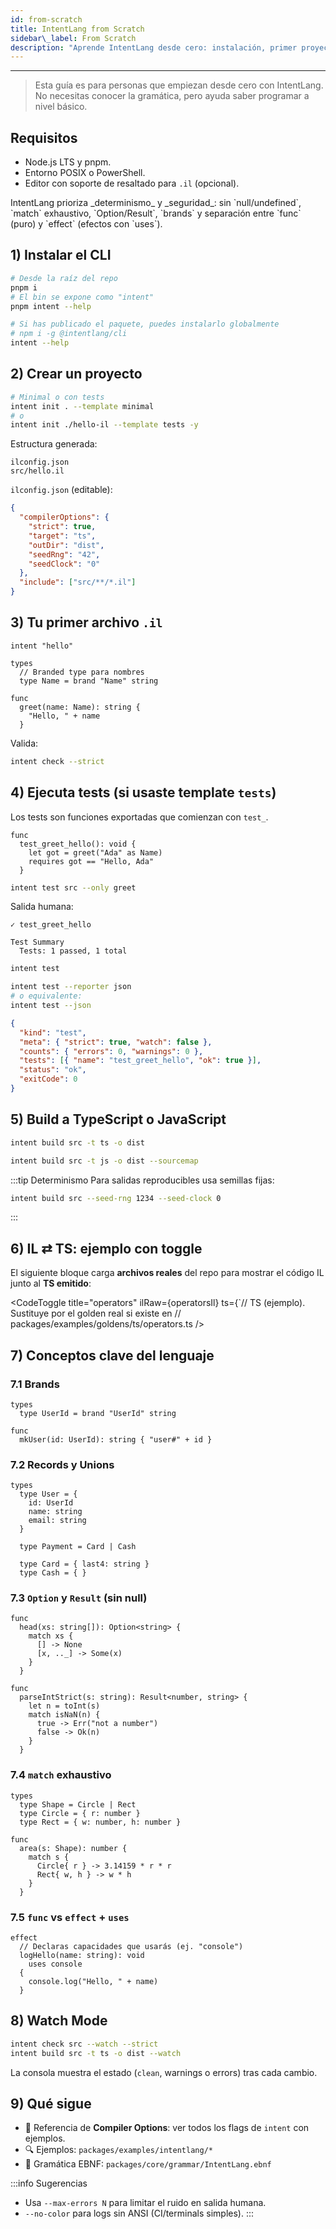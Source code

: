 ```yaml
---
id: from-scratch
title: IntentLang from Scratch
sidebar\_label: From Scratch
description: "Aprende IntentLang desde cero: instalación, primer proyecto, tipos, match exhaustivo y efectos."
---
```


---


> Esta guía es para personas que empiezan desde cero con IntentLang. No necesitas conocer la gramática, pero ayuda saber programar a nivel básico.

## Requisitos

- Node.js LTS y pnpm.
- Entorno POSIX o PowerShell.
- Editor con soporte de resaltado para `.il` (opcional).

<Admonition type="note" title="Filosofía">
  IntentLang prioriza _determinismo_ y _seguridad_: sin `null/undefined`,
  `match` exhaustivo, `Option/Result`, `brands` y separación entre `func` (puro)
  y `effect` (efectos con `uses`).
</Admonition>

## 1) Instalar el CLI

<Tabs groupId="install">
  <TabItem value="workspace" label="Monorepo (workspace)">

```bash
# Desde la raíz del repo
pnpm i
# El bin se expone como "intent"
pnpm intent --help
```

  </TabItem>
  <TabItem value="global" label="Global (opcional)">

```bash
# Si has publicado el paquete, puedes instalarlo globalmente
# npm i -g @intentlang/cli
intent --help
```

  </TabItem>
</Tabs>

## 2) Crear un proyecto

```bash
# Minimal o con tests
intent init . --template minimal
# o
intent init ./hello-il --template tests -y
```

Estructura generada:

```text
ilconfig.json
src/hello.il
```

`ilconfig.json` (editable):

```json
{
  "compilerOptions": {
    "strict": true,
    "target": "ts",
    "outDir": "dist",
    "seedRng": "42",
    "seedClock": "0"
  },
  "include": ["src/**/*.il"]
}
```

## 3) Tu primer archivo `.il`

```intentlang
intent "hello"

types
  // Branded type para nombres
  type Name = brand "Name" string

func
  greet(name: Name): string {
    "Hello, " + name
  }
```

Valida:

```bash
intent check --strict
```

## 4) Ejecuta tests (si usaste template `tests`)

Los tests son funciones exportadas que comienzan con `test_`.

```intentlang
func
  test_greet_hello(): void {
    let got = greet("Ada" as Name)
    requires got == "Hello, Ada"
  }
```

```bash
intent test src --only greet
```

Salida humana:

```text
✓ test_greet_hello

Test Summary
  Tests: 1 passed, 1 total
```

<Tabs groupId="reporter">
  <TabItem value="human" label="human (default)">

```bash
intent test
```

  </TabItem>
  <TabItem value="json" label="--reporter json">

```bash
intent test --reporter json
# o equivalente:
intent test --json
```

```json
{
  "kind": "test",
  "meta": { "strict": true, "watch": false },
  "counts": { "errors": 0, "warnings": 0 },
  "tests": [{ "name": "test_greet_hello", "ok": true }],
  "status": "ok",
  "exitCode": 0
}
```

  </TabItem>
</Tabs>

## 5) Build a TypeScript o JavaScript

<Tabs groupId="target">
  <TabItem value="ts" label="Target: ts (recomendado)">

```bash
intent build src -t ts -o dist
```

  </TabItem>
  <TabItem value="js" label="Target: js (+sourcemap)">

```bash
intent build src -t js -o dist --sourcemap
```

  </TabItem>
</Tabs>

\:::tip Determinismo
Para salidas reproducibles usa semillas fijas:

```bash
intent build src --seed-rng 1234 --seed-clock 0
```

\:::

## 6) IL ⇄ TS: ejemplo con toggle

El siguiente bloque carga **archivos reales** del repo para mostrar el código IL junto al **TS emitido**:

\<CodeToggle
title="operators"
ilRaw={operatorsIl}
ts={`// TS (ejemplo). Sustituye por el golden real si existe en
// packages/examples/goldens/ts/operators.ts
/>

## 7) Conceptos clave del lenguaje

### 7.1 Brands

```intentlang
types
  type UserId = brand "UserId" string

func
  mkUser(id: UserId): string { "user#" + id }
```

### 7.2 Records y Unions

```intentlang
types
  type User = {
    id: UserId
    name: string
    email: string
  }

  type Payment = Card | Cash

  type Card = { last4: string }
  type Cash = { }
```

### 7.3 `Option` y `Result` (sin null)

```intentlang
func
  head(xs: string[]): Option<string> {
    match xs {
      [] -> None
      [x, .._] -> Some(x)
    }
  }

func
  parseIntStrict(s: string): Result<number, string> {
    let n = toInt(s)
    match isNaN(n) {
      true -> Err("not a number")
      false -> Ok(n)
    }
  }
```

### 7.4 `match` exhaustivo

```intentlang
types
  type Shape = Circle | Rect
  type Circle = { r: number }
  type Rect = { w: number, h: number }

func
  area(s: Shape): number {
    match s {
      Circle{ r } -> 3.14159 * r * r
      Rect{ w, h } -> w * h
    }
  }
```

### 7.5 `func` vs `effect` + `uses`

```intentlang
effect
  // Declaras capacidades que usarás (ej. "console")
  logHello(name: string): void
    uses console
  {
    console.log("Hello, " + name)
  }
```

## 8) Watch Mode

```bash
intent check src --watch --strict
intent build src -t ts -o dist --watch
```

La consola muestra el estado (`clean`, warnings o errors) tras cada cambio.

## 9) Qué sigue

- 📖 Referencia de **Compiler Options**: ver todos los flags de `intent` con ejemplos.
- 🔍 Ejemplos: `packages/examples/intentlang/*`
- 🧠 Gramática EBNF: `packages/core/grammar/IntentLang.ebnf`

\:::info Sugerencias

- Usa `--max-errors N` para limitar el ruido en salida humana.
- `--no-color` para logs sin ANSI (CI/terminals simples).
  \:::
